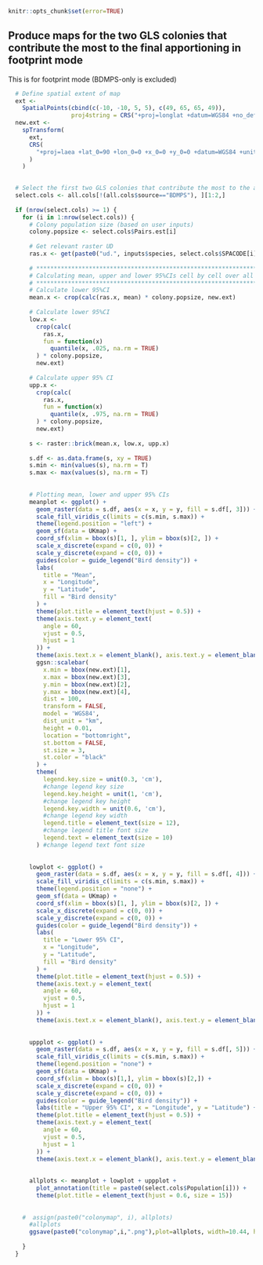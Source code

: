 ```r
knitr::opts_chunk$set(error=TRUE)
```

## Produce maps for the two GLS colonies that contribute the most to the final apportioning in footprint mode

This is for footprint mode (BDMPS-only is excluded)

```r

  # Define spatial extent of map
  ext <-
    SpatialPoints(cbind(c(-10, -10, 5, 5), c(49, 65, 65, 49)),
                  proj4string = CRS("+proj=longlat +datum=WGS84 +no_defs"))
  new.ext <-
    spTransform(
      ext,
      CRS(
        "+proj=laea +lat_0=90 +lon_0=0 +x_0=0 +y_0=0 +datum=WGS84 +units=m +no_defs"
      )
    )
  

  # Select the first two GLS colonies that contribute the most to the apportioning calculation
  select.cols <- all.cols[!(all.cols$source=="BDMPS"), ][1:2,]
  
  if (nrow(select.cols) >= 1) {
    for (i in 1:nrow(select.cols)) {
      # Colony population size (based on user inputs)
      colony.popsize <- select.cols$Pairs.est[i]
      
      # Get relevant raster UD
      ras.x <- get(paste0("ud.", inputs$species, select.cols$SPACODE[i]))
      
      # *************************************************************************
      # Calculating mean, upper and lower 95%CIs cell by cell over all simulations
      # *************************************************************************
      # Calculate lower 95%CI
      mean.x <- crop(calc(ras.x, mean) * colony.popsize, new.ext)
      
      # Calculate lower 95%CI
      low.x <-
        crop(calc(
          ras.x,
          fun = function(x)
            quantile(x, .025, na.rm = TRUE)
        ) * colony.popsize,
        new.ext)
      
      # Calculate upper 95% CI
      upp.x <-
        crop(calc(
          ras.x,
          fun = function(x)
            quantile(x, .975, na.rm = TRUE)
        ) * colony.popsize,
        new.ext)
      
      s <- raster::brick(mean.x, low.x, upp.x)
      
      s.df <- as.data.frame(s, xy = TRUE)
      s.min <- min(values(s), na.rm = T)
      s.max <- max(values(s), na.rm = T)
      
      
      # Plotting mean, lower and upper 95% CIs
      meanplot <- ggplot() +
        geom_raster(data = s.df, aes(x = x, y = y, fill = s.df[, 3])) +
        scale_fill_viridis_c(limits = c(s.min, s.max)) +
        theme(legend.position = "left") +
        geom_sf(data = UKmap) +
        coord_sf(xlim = bbox(s)[1, ], ylim = bbox(s)[2, ]) +
        scale_x_discrete(expand = c(0, 0)) +
        scale_y_discrete(expand = c(0, 0)) +
        guides(color = guide_legend("Bird density")) +
        labs(
          title = "Mean",
          x = "Longitude",
          y = "Latitude",
          fill = "Bird density"
        ) +
        theme(plot.title = element_text(hjust = 0.5)) +
        theme(axis.text.y = element_text(
          angle = 60,
          vjust = 0.5,
          hjust = 1
        )) +
        theme(axis.text.x = element_blank(), axis.text.y = element_blank()) +
        ggsn::scalebar(
          x.min = bbox(new.ext)[1],
          x.max = bbox(new.ext)[3],
          y.min = bbox(new.ext)[2],
          y.max = bbox(new.ext)[4],
          dist = 100,
          transform = FALSE,
          model = 'WGS84',
          dist_unit = "km",
          height = 0.01,
          location = "bottomright",
          st.bottom = FALSE,
          st.size = 3,
          st.color = "black"
        ) +
        theme(
          legend.key.size = unit(0.3, 'cm'),
          #change legend key size
          legend.key.height = unit(1, 'cm'),
          #change legend key height
          legend.key.width = unit(0.6, 'cm'),
          #change legend key width
          legend.title = element_text(size = 12),
          #change legend title font size
          legend.text = element_text(size = 10)
        ) #change legend text font size
      
      
      lowplot <- ggplot() +
        geom_raster(data = s.df, aes(x = x, y = y, fill = s.df[, 4])) +
        scale_fill_viridis_c(limits = c(s.min, s.max)) +
        theme(legend.position = "none") +
        geom_sf(data = UKmap) +
        coord_sf(xlim = bbox(s)[1, ], ylim = bbox(s)[2, ]) +
        scale_x_discrete(expand = c(0, 0)) +
        scale_y_discrete(expand = c(0, 0)) +
        guides(color = guide_legend("Bird density")) +
        labs(
          title = "Lower 95% CI",
          x = "Longitude",
          y = "Latitude",
          fill = "Bird density"
        ) +
        theme(plot.title = element_text(hjust = 0.5)) +
        theme(axis.text.y = element_text(
          angle = 60,
          vjust = 0.5,
          hjust = 1
        )) +
        theme(axis.text.x = element_blank(), axis.text.y = element_blank())
      
      
      uppplot <- ggplot() +
        geom_raster(data = s.df, aes(x = x, y = y, fill = s.df[, 5])) +
        scale_fill_viridis_c(limits = c(s.min, s.max)) +
        theme(legend.position = "none") +
        geom_sf(data = UKmap) +
        coord_sf(xlim = bbox(s)[1,], ylim = bbox(s)[2,]) +
        scale_x_discrete(expand = c(0, 0)) +
        scale_y_discrete(expand = c(0, 0)) +
        guides(color = guide_legend("Bird density")) +
        labs(title = "Upper 95% CI", x = "Longitude", y = "Latitude") +
        theme(plot.title = element_text(hjust = 0.5)) +
        theme(axis.text.y = element_text(
          angle = 60,
          vjust = 0.5,
          hjust = 1
        )) +
        theme(axis.text.x = element_blank(), axis.text.y = element_blank())
      
      
      allplots <- meanplot + lowplot + uppplot +
        plot_annotation(title = paste0(select.cols$Population[i])) +
        theme(plot.title = element_text(hjust = 0.6, size = 15))
      
      
    #  assign(paste0("colonymap", i), allplots)
      #allplots
      ggsave(paste0("colonymap",i,".png"),plot=allplots, width=10.44, height=4.53, units="in", dpi=300, pointsize=5)
      
    }
  }

```
